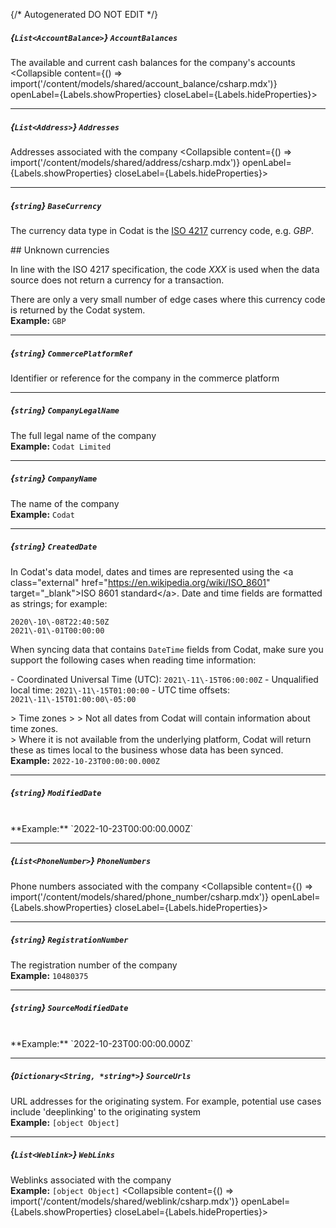 {/* Autogenerated DO NOT EDIT  */}

##### *{`List<AccountBalance>`}* `AccountBalances`
The available and current cash balances for the company's accounts
<Collapsible content={() => import('/content/models/shared/account_balance/csharp.mdx')} openLabel={Labels.showProperties} closeLabel={Labels.hideProperties}>
</Collapsible>

---
##### *{`List<Address>`}* `Addresses`
Addresses associated with the company
<Collapsible content={() => import('/content/models/shared/address/csharp.mdx')} openLabel={Labels.showProperties} closeLabel={Labels.hideProperties}>
</Collapsible>

---
##### *{`string`}* `BaseCurrency`
The currency data type in Codat is the [ISO 4217](https://en.wikipedia.org/wiki/ISO_4217) currency code, e.g. _GBP_.

\#\# Unknown currencies

In line with the ISO 4217 specification, the code _XXX_ is used when the data source does not return a currency for a transaction. 

There are only a very small number of edge cases where this currency code is returned by the Codat system.
<br/>
**Example:** `GBP`

---
##### *{`string`}* `CommercePlatformRef`
Identifier or reference for the company in the commerce platform

---
##### *{`string`}* `CompanyLegalName`
The full legal name of the company
<br/>
**Example:** `Codat Limited`

---
##### *{`string`}* `CompanyName`
The name of the company
<br/>
**Example:** `Codat`

---
##### *{`string`}* `CreatedDate`
In Codat's data model, dates and times are represented using the \<a class\="external" href\="https://en.wikipedia.org/wiki/ISO_8601" target\="_blank"\>ISO 8601 standard\</a\>. Date and time fields are formatted as strings; for example:

```
2020\-10\-08T22:40:50Z
2021\-01\-01T00:00:00
```



When syncing data that contains `DateTime` fields from Codat, make sure you support the following cases when reading time information:

\- Coordinated Universal Time (UTC): `2021\-11\-15T06:00:00Z`
\- Unqualified local time: `2021\-11\-15T01:00:00`
\- UTC time offsets: `2021\-11\-15T01:00:00\-05:00`

\> Time zones
\> 
\> Not all dates from Codat will contain information about time zones.  
\> Where it is not available from the underlying platform, Codat will return these as times local to the business whose data has been synced.
<br/>
**Example:** `2022-10-23T00:00:00.000Z`

---
##### *{`string`}* `ModifiedDate`
<br/>
**Example:** `2022-10-23T00:00:00.000Z`

---
##### *{`List<PhoneNumber>`}* `PhoneNumbers`
Phone numbers associated with the company
<Collapsible content={() => import('/content/models/shared/phone_number/csharp.mdx')} openLabel={Labels.showProperties} closeLabel={Labels.hideProperties}>
</Collapsible>

---
##### *{`string`}* `RegistrationNumber`
The registration number of the company
<br/>
**Example:** `10480375`

---
##### *{`string`}* `SourceModifiedDate`
<br/>
**Example:** `2022-10-23T00:00:00.000Z`

---
##### *{`Dictionary<String, *string*>`}* `SourceUrls`
URL addresses for the originating system. For example, potential use cases include 'deeplinking' to the originating system
<br/>
**Example:** `[object Object]`

---
##### *{`List<Weblink>`}* `WebLinks`
Weblinks associated with the company
<br/>
**Example:** `[object Object]`
<Collapsible content={() => import('/content/models/shared/weblink/csharp.mdx')} openLabel={Labels.showProperties} closeLabel={Labels.hideProperties}>
</Collapsible>


